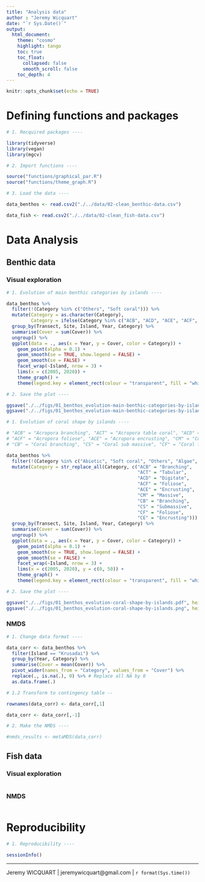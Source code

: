 ```yaml
---
title: "Analysis data"
author : "Jeremy Wicquart"
date: "`r Sys.Date()`"
output: 
  html_document:
    theme: "cosmo"
    highlight: tango
    toc: true
    toc_float:
      collapsed: false
      smooth_scroll: false
    toc_depth: 4
---
```


```r

knitr::opts_chunk$set(echo = TRUE)

```

# Defining functions and packages

```r

# 1. Recquired packages ----

library(tidyverse)
library(vegan)
library(mgcv)

# 2. Import functions ----

source("functions/graphical_par.R")
source("functions/theme_graph.R")

# 3. Load the data ----

data_benthos <- read.csv2("./../data/02-clean_benthic-data.csv")

data_fish <- read.csv2("./../data/02-clean_fish-data.csv")

```

# Data Analysis

## Benthic data

### Visual exploration

```r

# 1. Evolution of main benthic categories by islands ----

data_benthos %>% 
  filter(!(Category %in% c("Others", "Soft coral"))) %>% 
  mutate(Category = as.character(Category),
         Category = ifelse(Category %in% c("ACB", "ACD", "ACE", "ACF", "ACT", "CB", "CE", "CF", "CM", "CS"), "Coral", Category)) %>% 
  group_by(Transect, Site, Island, Year, Category) %>% 
  summarise(Cover = sum(Cover)) %>% 
  ungroup() %>% 
  ggplot(data = ., aes(x = Year, y = Cover, color = Category)) +
    geom_point(alpha = 0.1) +
    geom_smooth(se = TRUE, show.legend = FALSE) +
    geom_smooth(se = FALSE) +
    facet_wrap(~Island, nrow = 3) +
    lims(x = c(2005, 2020)) +
    theme_graph() +
    theme(legend.key = element_rect(colour = "transparent", fill = "white"))

# 2. Save the plot ----

ggsave("./../figs/01_benthos_evolution-main-benthic-categories-by-islands.pdf", height = 10, width = 25) # PDF
ggsave("./../figs/01_benthos_evolution-main-benthic-categories-by-islands.png", height = 10, width = 25) # PNG

```

```r

# 1. Evolution of coral shape by islands ----

# "ACB" = "Acropora branching", "ACT" = "Acropora table coral", "ACD" = "Acropora digitate",
# "ACF" = "Acropora foliose", "ACE" = "Acropora encrusting", "CM" = "Coral massive",
# "CB" = "Coral branching", "CS" = "Coral sub massive", "CF" = "Coral foliose", "CE" = "Coral encrusting"

data_benthos %>% 
  filter(!(Category %in% c("Abiotic", "Soft coral", "Others", "Algae", "CCA"))) %>% 
  mutate(Category = str_replace_all(Category, c("ACB" = "Branching",
                                                "ACT" = "Tabular",
                                                "ACD" = "Digitate",
                                                "ACF" = "Foliose",
                                                "ACE" = "Encrusting",
                                                "CM" = "Massive",
                                                "CB" = "Branching",
                                                "CS" = "Submassive",
                                                "CF" = "Foliose",
                                                "CE" = "Encrusting"))) %>% 
  group_by(Transect, Site, Island, Year, Category) %>% 
  summarise(Cover = sum(Cover)) %>% 
  ungroup() %>% 
  ggplot(data = ., aes(x = Year, y = Cover, color = Category)) +
    geom_point(alpha = 0.1) +
    geom_smooth(se = TRUE, show.legend = FALSE) +
    geom_smooth(se = FALSE) + 
    facet_wrap(~Island, nrow = 3) +
    lims(x = c(2005, 2020), y = c(0, 50)) +
    theme_graph() +
    theme(legend.key = element_rect(colour = "transparent", fill = "white"))

# 2. Save the plot ----

ggsave("./../figs/01_benthos_evolution-coral-shape-by-islands.pdf", height = 10, width = 25) # PDF
ggsave("./../figs/01_benthos_evolution-coral-shape-by-islands.png", height = 10, width = 25) # PNG

```

### NMDS

```r

# 1. Change data format ----

data_corr <- data_benthos %>% 
  filter(Island == "Krusadai") %>% 
  group_by(Year, Category) %>% 
  summarise(Cover = mean(Cover)) %>% 
  pivot_wider(names_from = "Category", values_from = "Cover") %>% 
  replace(., is.na(.), 0) %>% # Replace all NA by 0
  as.data.frame(.)

# 1.2 Transform to contingency table --

rownames(data_corr) <- data_corr[,1]

data_corr <- data_corr[,-1]

# 2. Make the NMDS ----

#nmds_results <- metaMDS(data_corr)

```

## Fish data

### Visual exploration

```r


```

### NMDS

```r


```

# Reproducibility

```r

# 1. Reproducibility ----

sessionInfo()

```

---
Jeremy WICQUART | jeremywicquart@gmail.com | `r format(Sys.time())`